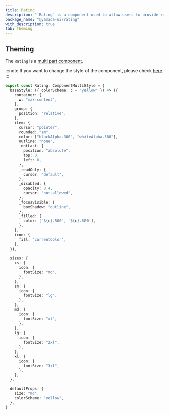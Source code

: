 ```yaml
---
title: Rating
description: "`Rating` is a component used to allow users to provide ratings."
package_name: "@yamada-ui/rating"
with_description: true
tab: Theming
---
```


## Theming

The `Rating` is a [multi part component](/styled-system/theming/component-style#multi-part-components).

:::note
If you want to change the style of the component, please check [here](/styled-system/theming/customize-theme#changing-the-style-of-components).
:::

```ts
export const Rating: ComponentMultiStyle = {
  baseStyle: ({ colorScheme: c = "yellow" }) => ({
    container: {
      w: "max-content",
    },
    group: {
      position: "relative",
    },
    item: {
      cursor: "pointer",
      rounded: "sm",
      color: ["blackAlpha.300", "whiteAlpha.300"],
      outline: "none",
      _notLast: {
        position: "absolute",
        top: 0,
        left: 0,
      },
      _readOnly: {
        cursor: "default",
      },
      _disabled: {
        opacity: 0.4,
        cursor: "not-allowed",
      },
      _focusVisible: {
        boxShadow: "outline",
      },
      _filled: {
        color: [`${c}.500`, `${c}.600`],
      },
    },
    icon: {
      fill: "currentColor",
    },
  }),

  sizes: {
    xs: {
      icon: {
        fontSize: "md",
      },
    },
    sm: {
      icon: {
        fontSize: "lg",
      },
    },
    md: {
      icon: {
        fontSize: "xl",
      },
    },
    lg: {
      icon: {
        fontSize: "2xl",
      },
    },
    xl: {
      icon: {
        fontSize: "3xl",
      },
    },
  },

  defaultProps: {
    size: "md",
    colorScheme: "yellow",
  },
}
```
